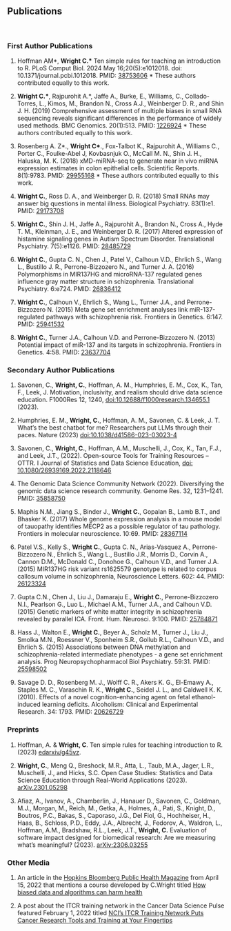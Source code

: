 ###
###
&nbsp;
&nbsp;
&nbsp;
&nbsp;
&nbsp;

## Publications {.tabset .tabset-fade}
&nbsp;

### First Author Publications

1. Hoffman AM\*, **Wright C.\*** Ten simple rules for teaching an introduction to R. PLoS Comput Biol. 2024 May 16;20(5):e1012018. doi: 10.1371/journal.pcbi.1012018. PMID: [38753606](PMC11098303.https://www.ncbi.nlm.nih.gov/pmc/articles/PMC11098303/)
\* These authors contributed equally to this work.

1. **Wright C.\***, Rajpurohit A.\*, Jaffe A., Burke, E., Williams, C., Collado-Torres, L., Kimos, M., Brandon N., Cross A.J., Weinberger D. R., and Shin J. H. (2019) Comprehensive assessment of multiple biases in small RNA sequencing reveals significant differences in the performance of widely used methods. BMC Genomics. 20(1):513. PMID: [1226924](https://bmcgenomics.biomedcentral.com/articles/10.1186/s12864-019-5870-3)
\* These authors contributed equally to this work.

1.	Rosenberg A. Z\*., **Wright C\***., Fox-Talbot K., Rajpurohit A., Williams C., Porter C., Foulke-Abel J, Kovbasnjuk O., McCall M. N., Shin J. H.,  Haluska, M. K. (2018) xMD-miRNA-seq to generate near in vivo miRNA expression estimates in colon epithelial cells. Scientific Reports. 8(1):9783. PMID: [29955168](https://www.ncbi.nlm.nih.gov/pubmed/29955168)
\* These authors contributed equally to this work.

1.	**Wright C.**, Ross D. A., and Weinberger D. R. (2018) Small RNAs may answer big questions in mental illness. Biological Psychiatry. 83(1):e1. PMID: [29173708](https://www.ncbi.nlm.nih.gov/pubmed/?term=29173708)

1.	**Wright C.**, Shin J. H., Jaffe A., Rajpurohit A., Brandon N., Cross A., Hyde T. M., Kleinman, J. E., and Weinberger D. R. (2017) Altered expression of histamine signaling genes in Autism Spectrum Disorder. Translational Psychiatry. 7(5):e1126. PMID: [28485729](https://www.ncbi.nlm.nih.gov/pubmed/?term=28485729)

1.	**Wright C.**, Gupta C. N., Chen J., Patel V., Calhoun V.D., Ehrlich S., Wang L., Bustillo J. R., Perrone-Bizzozero N., and Turner J. A. (2016) Polymorphisms in MIR137HG and microRNA-137 regulated genes influence gray matter structure in schizophrenia. Translational Psychiatry. 6:e724. PMID: [26836412](https://www.ncbi.nlm.nih.gov/pubmed/?term=26836412)  

1.	**Wright C.**, Calhoun V., Ehrlich S., Wang L., Turner J.A., and Perrone-Bizzozero N. (2015)
Meta gene set enrichment analyses link miR-137-regulated pathways with schizophrenia risk. Frontiers in Genetics. 6:147. PMID: [25941532](https://www.ncbi.nlm.nih.gov/pubmed/?term=25941532)

1.	**Wright C.**, Turner J.A., Calhoun V.D. and Perrone-Bizzozero N. (2013) Potential impact of miR-137 and its targets in schizophrenia. Frontiers in Genetics. 4:58. PMID: [23637704](https://www.ncbi.nlm.nih.gov/pubmed/?term=23637704) 

### Secondary Author Publications


1. Savonen, C., **Wright, C.**, Hoffman, A. M., Humphries, E. M., Cox, K., Tan, F., Leek, J. Motivation, inclusivity, and realism should drive data science education. F1000Res 12, 1240, [doi:10.12688/f1000research.134655.1](https://f1000research.com/articles/12-1240) (2023).

2. Humphries, E. M., **Wright, C.**, Hoffman, A. M., Savonen, C. & Leek, J. T. What’s the best chatbot for me? Researchers put LLMs through their paces. Nature (2023) [doi:10.1038/d41586-023-03023-4](https://www.nature.com/articles/d41586-023-03023-4)

3. Savonen, C., **Wright, C.**, Hoffman, A.M., Muschelli, J., Cox, K., Tan, F.J., and Leek, J.T., (2022). Open-source Tools for Training Resources – OTTR. I Journal of Statistics and Data Science Education, [doi: 10.1080/26939169.2022.2118646](https://doi.org/10.1080/26939169.2022.2118646)

4. The Genomic Data Science Community Network (2022). Diversifying the genomic data science research community. Genome Res. 32, 1231–1241. PMID: [35858750](https://pubmed.ncbi.nlm.nih.gov/35858750/) 

5.	Maphis N.M., Jiang S., Binder J., **Wright C.**, Gopalan B., Lamb B.T., and Bhasker K. (2017) Whole genome expression analysis in a mouse model of tauopathy identifies MECP2 as a possible regulator of tau pathology. Frontiers in molecular neuroscience. 10:69. PMID: [28367114](https://www.ncbi.nlm.nih.gov/pubmed/?term=28367114)

6.	Patel V.S., Kelly S., **Wright C.**, Gupta C. N., Arias-Vasquez A., Perrone-Bizzozero N., Ehrlich S., Wang L., Bustillo J.R., Morris D., Corvin A., Cannon D.M., McDonald C., Donohoe G., Calhoun V.D., and Turner J.A. (2015) MIR137HG risk variant rs1625579 genotype is related to corpus callosum volume in schizophrenia, Neuroscience Letters. 602: 44. PMID: [26123324](https://www.ncbi.nlm.nih.gov/pubmed/?term=26123324)

7.	Gupta C.N., Chen J., Liu J., Damaraju E., **Wright C.**, Perrone-Bizzozero N.I., Pearlson G., Luo L., Michael A.M., Turner J.A., and Calhoun V.D. (2015) Genetic markers of white matter integrity in schizophrenia revealed by parallel ICA. Front. Hum. Neurosci. 9:100. PMID: [25784871](https://www.ncbi.nlm.nih.gov/pubmed/?term=25784871) 

8.	Hass J., Walton E., **Wright C.**, Beyer A., Scholz M., Turner J., Liu J., Smolka M.N., Roessner V., Sponheim S.R., Gollub R.L., Calhoun V.D., and Ehrlich S. (2015) Associations between DNA methylation and schizophrenia-related intermediate phenotypes - a gene set enrichment analysis. Prog Neuropsychopharmacol Biol Psychiatry. 59:31. PMID: [25598502](https://www.ncbi.nlm.nih.gov/pubmed/?term=25598502) 

9.	Savage D. D., Rosenberg M. J., Wolff C. R., Akers K. G., El-Emawy A., Staples M. C., Varaschin R. K., **Wright C.**, Seidel J. L., and Caldwell K. K. (2010). Effects of a novel cognition-enhancing agent on fetal ethanol-induced learning deficits. Alcoholism: Clinical and Experimental Research. 34: 1793. PMID: [20626729](https://www.ncbi.nlm.nih.gov/pubmed/?term=20626729) 


### Preprints
<!-- 1. Savonen, C., **Wright, C.**, Hoffman, A.M., Muschelli, J., Cox, K., Tan, F.J., and Leek, J.T., (2022). -->
<!-- Open-source Tools for Training Resources – OTTR. [arXiv:2203.07083](https://arxiv.org/abs/2203.07083). 

3. Savonen, C., **Wright, C.**, Hoffman, A.M., Humphries, E.M., Cox, K.E.L., Tan, F.J., and Leek, J.T. Motivation, inclusivity, and realism should drive data science education (2023). [arXiv:2305.06213](https://arxiv.org/abs/2305.06213)-->


1. Hoffman, A. & **Wright, C**. Ten simple rules for teaching introduction to R. (2023) [edarxiv/g45vz](https://osf.io/preprints/edarxiv/g45vz/).

2. **Wright, C.**, Meng Q., Breshock, M.R., Atta, L., Taub, M.A.,  Jager, L.R., Muschelli, J., and Hicks, S.C. Open Case Studies: Statistics and Data Science Education through Real-World Applications (2023). [arXiv.2301.05298](https://arxiv.org/abs/2301.05298)

3. Afiaz, A., Ivanov, A., Chamberlin, J., Hanauer D., Savonen, C., Goldman, M.J., Morgan, M., Reich, M., Getka, A., Holmes, A., Pati, S., Knight, D., Boutros, P.C., Bakas, S., Caporaso, J.G., Del Fiol, G., Hochheiser, H., Haas, B., Schloss, P.D., Eddy, J.A., Albrecht, J., Fedorov, A., Waldron, L., Hoffman, A.M., Bradshaw, R.L., Leek, J.T., **Wright, C.** Evaluation of software impact designed for biomedical research: Are we measuring what’s meaningful? (2023). [arXiv:2306.03255](https://arxiv.org/abs/2306.03255)

### Other Media

1. An article in the [Hopkins Bloomberg Public Health Magazine](https://magazine.jhsph.edu/) from April 15, 2022 that mentions a course developed by C.Wright titled [How biased data and algorithms can harm health](https://magazine.jhsph.edu/2022/how-biased-data-and-algorithms-can-harm-health)

2. A post about the ITCR training network in the Cancer Data Science Pulse featured February 1, 2022 titled [NCI’s ITCR Training Network Puts Cancer Research Tools and Training at Your Fingertips](https://datascience.cancer.gov/news-events/blog/ncis-itcr-training-network-puts-cancer-research-tools-and-training-your-fingertips)

